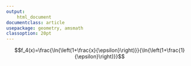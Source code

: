 ```yaml
---
output: 
    html_document
documentclass: article
usepackage: geometry, amsmath
classoption: 20pt
---
```


$$f_4(x)=\frac{\ln{\left(1+\frac{x}{\epsilon}\right)}}{\ln{\left(1+\frac{1}{\epsilon}\right)}}$$
